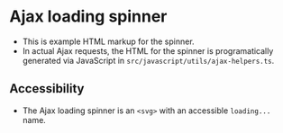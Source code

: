 
<Meta of={AjaxSpinner} />

# Ajax loading spinner
- This is example HTML markup for the spinner.
- In actual Ajax requests, the HTML for the spinner is programatically generated via JavaScript in `src/javascript/utils/ajax-helpers.ts`.

## Accessibility
- The Ajax loading spinner is an `<svg>` with an accessible `loading...` name.

<Canvas of={AjaxSpinner.AjaxSpinner} />
